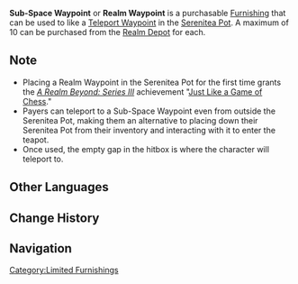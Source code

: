 {{Furnishing Infobox
|id             = 373501
|image          = Item Sub-Space Waypoint.png
|category       = Outdoor Furnishing
|subcategory    = Waypoint
|rarity         = 4
|adeptal_energy = 90
|load           = 120
|reduced_load   = 120
|description    = A [[Teleport Waypoint]] created using [[Sub-Space Creation]]. You can use this waypoint to travel from place to place in your Realm.<br />This kind of waypoint bathes in the Realm's [[Adeptal Energy|adeptal energy]], and will not lose function over time. However, [[Tubby]] says that putting too many of these waypoints in might throw adeptal energy in the realm into disarray, which can cause her massive insomnia. And if she gets insomnia, the following things could happen: buildings could end up in the wrong places, trees might go flying into the sky, the mountains and stones may twist and turn... Either way, it's best that you not put too many waypoints in your teapot.
|source1        = [[Realm Depot]]
}}
'''Sub-Space Waypoint''' or '''Realm Waypoint''' is a purchasable [[Furnishing]] that can be used to like a [[Teleport Waypoint]] in the [[Serenitea Pot]]. A maximum of 10 can be purchased from the [[Realm Depot]] for {{Item|Realm Currency|30|x=100}} each.
<!--
==Furnishing Sets==
{{Craft Usage}}-->

==Note==
*Placing a Realm Waypoint in the Serenitea Pot for the first time grants the ''[[A Realm Beyond: Series III]]'' achievement "[[Just Like a Game of Chess]]."
*Payers can teleport to a Sub-Space Waypoint even from outside the Serenitea Pot, making them an alternative to placing down their Serenitea Pot from their inventory and interacting with it to enter the teapot.
*Once used, the empty gap in the hitbox is where the character will teleport to.

==Other Languages==
{{Other Languages
|en      = Sub-Space Waypoint
|zhs     = 外景锚点
|zhs_rm  = Wàijǐng Máodiǎn
|zht     = 外景錨點
|zht_rm  = Wàijǐng Máodiǎn
|zh_tl   = 
|ja      = 外景ポイント
|ja_rm   = Gaikei Pointo
|ja_tl   = 
|ko      = 외경 워프 포인트
|ko_rm   = 
|ko_tl   = 
|es      = Teletransporte dimensional
|es_tl   = 
|fr      = Téléporteur intradimensionnel
|fr_tl   = Intra-Dimensional Teleporter
|ru      = Точка телепортации подпространства
|ru_tl   = 
|th      = จุดเทเลพอร์ตเนรมิต
|th_rm   = 
|th_tl   = 
|vi      = Điểm Dịch Chuyển Bên Ngoài
|vi_tl   = 
|de      = Kannenreich-Teleportationspunkt
|de_tl   = Pot Realm Teleportation Point
|id      = Sub-Space Waypoint
|pt      = Ponto de Subespaço
|pt_tl   = 
}}

==Change History==
{{Change History|2.0}}

==Navigation==
{{Furnishing Navbox/Exterior|Outdoor Furnishing}}

[[Category:Limited Furnishings]]